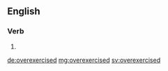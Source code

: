==English==

===Verb===
{{head|en|verb form}}

# {{en-past of|overexercise}}

[[de:overexercised]]
[[mg:overexercised]]
[[sv:overexercised]]